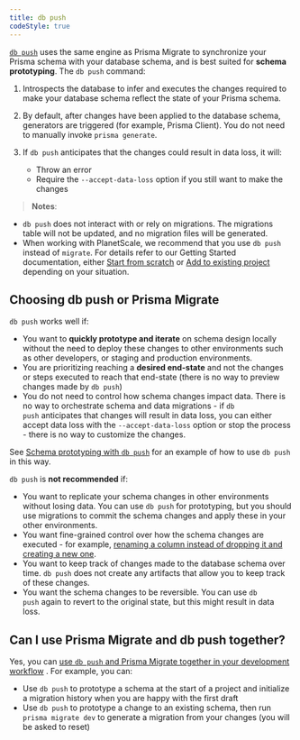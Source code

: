 ```yaml
---
title: db push
codeStyle: true
---
```


<TopBlock>

[`db push`](/reference/api-reference/command-reference#db-push) <span class="api"></span> uses the same engine as Prisma Migrate to synchronize your Prisma schema with your database schema, and is best suited for **schema prototyping**. The `db push` command:

1. Introspects the database to infer and executes the changes required to make your database schema reflect the state of your Prisma schema.
2. By default, after changes have been applied to the database schema, generators are triggered (for example, Prisma Client). You do not need to manually invoke `prisma generate`.
3. If `db push` anticipates that the changes could result in data loss, it will:

   - Throw an error
   - Require the `--accept-data-loss` option if you still want to make the changes

> **Notes**:

- `db push` does not interact with or rely on migrations. The migrations table will not be updated, and no migration files will be generated.
- When working with PlanetScale, we recommend that you use `db push` instead of `migrate`. For details refer to our Getting Started documentation, either [Start from scratch](/getting-started/setup-prisma/start-from-scratch/relational-databases-typescript-planetscale) or [Add to existing project](/getting-started/setup-prisma/add-to-existing-project/relational-databases-typescript-planetscale) depending on your situation.

</TopBlock>

## Choosing <inlinecode>db push</inlinecode> or Prisma Migrate

`db push` works well if:

- You want to **quickly prototype and iterate** on schema design locally without the need to deploy these changes to other environments such as other developers, or staging and production environments.
- You are prioritizing reaching a **desired end-state** and not the changes or steps executed to reach that end-state (there is no way to preview changes made by `db push`)
- You do not need to control how schema changes impact data. There is no way to orchestrate schema and data migrations - if `db push` anticipates that changes will result in data loss, you can either accept data loss with the `--accept-data-loss` option or stop the process - there is no way to customize the changes.

See [Schema prototyping with `db push`](/guides/database/prototyping-schema-db-push) <span class="guide"></span> for an example of how to use `db push` in this way.

`db push` is **not recommended** if:

- You want to replicate your schema changes in other environments without losing data. You can use `db push` for prototyping, but you should use migrations to commit the schema changes and apply these in your other environments.
- You want fine-grained control over how the schema changes are executed - for example, [renaming a column instead of dropping it and creating a new one](/guides/database/developing-with-prisma-migrate/customizing-migrations#renaming-a-field).
- You want to keep track of changes made to the database schema over time. `db push` does not create any artifacts that allow you to keep track of these changes.
- You want the schema changes to be reversible. You can use `db push` again to revert to the original state, but this might result in data loss.

## Can I use Prisma Migrate and <inlinecode>db push</inlinecode> together?

Yes, you can [use `db push` and Prisma Migrate together in your development workflow](/guides/database/prototyping-schema-db-push) <span class="guide"></span>. For example, you can:

- Use `db push` to prototype a schema at the start of a project and initialize a migration history when you are happy with the first draft
- Use `db push` to prototype a change to an existing schema, then run `prisma migrate dev` to generate a migration from your changes (you will be asked to reset)

